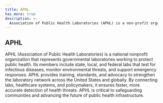 ```yaml
---
title: APHL
has_more: true
description: >-
  Association of Public Health Laboratories (APHL) is a non-profit organization focused on strengthening public health laboratory systems in the US and internationally.
---
```


## APHL
APHL (Association of Public Health Laboratories) is a national nonprofit organization that represents governmental laboratories working to protect public health. Its members include state, local, and federal labs that test for infectious diseases, monitor environmental threats, and support emergency responses. APHL provides training, standards, and advocacy to strengthen the laboratory network across the United States and globally. By connecting labs, healthcare systems, and policymakers, it ensures faster, more accurate detection of health threats. APHL is critical to safeguarding communities and advancing the future of public health infrastructure.